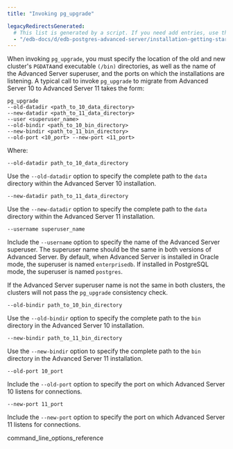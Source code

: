 ```yaml
---
title: "Invoking pg_upgrade"

legacyRedirectsGenerated:
  # This list is generated by a script. If you need add entries, use the `legacyRedirects` key.
  - "/edb-docs/d/edb-postgres-advanced-server/installation-getting-started/upgrade-guide/13/invoking_pg_upgrade.html"
---
```


When invoking `pg_upgrade`, you must specify the location of the old and new cluster's `PGDATA`and executable `(/bin)` directories, as well as the name of the Advanced Server superuser, and the ports on which the installations are listening. A typical call to invoke `pg_upgrade` to migrate from Advanced Server 10 to Advanced Server 11 takes the form:

```text
pg_upgrade
--old-datadir <path_to_10_data_directory>
--new-datadir <path_to_11_data_directory>
--user <superuser_name>
--old-bindir <path_to_10_bin_directory>
--new-bindir <path_to_11_bin_directory>
--old-port <10_port> --new-port <11_port>
```

Where:

`--old-datadir path_to_10_data_directory`

Use the `--old-datadir` option to specify the complete path to the `data` directory within the Advanced Server 10 installation.

`--new-datadir path_to_11_data_directory`

Use the `--new-datadir` option to specify the complete path to the `data` directory within the Advanced Server 11 installation.

`--username superuser_name`

Include the `--username` option to specify the name of the Advanced Server superuser. The superuser name should be the same in both versions of Advanced Server. By default, when Advanced Server is installed in Oracle mode, the superuser is named `enterprisedb`. If installed in PostgreSQL mode, the superuser is named `postgres`.

If the Advanced Server superuser name is not the same in both clusters, the clusters will not pass the `pg_upgrade` consistency check.

`--old-bindir path_to_10_bin_directory`

Use the `--old-bindir` option to specify the complete path to the `bin` directory in the Advanced Server 10 installation.

`--new-bindir path_to_11_bin_directory`

Use the `--new-bindir` option to specify the complete path to the `bin` directory in the Advanced Server 11 installation.

`--old-port 10_port`

Include the `--old-port` option to specify the port on which Advanced Server 10 listens for connections.

`--new-port 11_port`

Include the `--new-port` option to specify the port on which Advanced Server 11 listens for connections.

<div class="toctree" maxdepth="3">

command_line_options_reference

</div>
